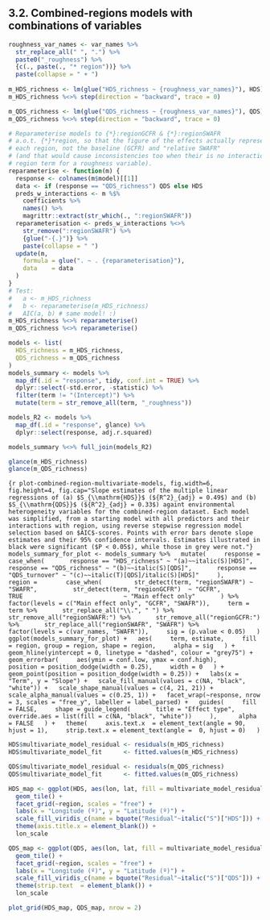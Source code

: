 ## 3.2. Combined-regions models with combinations of variables

```r
roughness_var_names <- var_names %>%
  str_replace_all(" ", ".") %>%
  paste0("_roughness") %>%
  {c(., paste(., "* region"))} %>%
  paste(collapse = " + ")
  
m_HDS_richness <- lm(glue("HDS_richness ~ {roughness_var_names}"), HDS)
m_HDS_richness %<>% step(direction = "backward", trace = 0)

m_QDS_richness <- lm(glue("QDS_richness ~ {roughness_var_names}"), QDS)
m_QDS_richness %<>% step(direction = "backward", trace = 0)
```

```r
# Reparameterise models to {*}:regionGCFR & {*}:regionSWAFR
# a.o.t. {*}*region, so that the figure of the effects actually represents
# each region, not the baseline (GCFR) and "relative SWAFR"
# (and that would cause inconsistencies too when their is no interaction with
# region term for a roughness variable).
reparameterise <- function(m) {
  response <- colnames(m$model)[[1]]
  data <- if (response == "QDS_richness") QDS else HDS
  preds_w_interactions <- m %$%
    coefficients %>%
    names() %>%
    magrittr::extract(str_which(., ":regionSWAFR"))
  reparameterisation <- preds_w_interactions %<>%
    str_remove(":regionSWAFR") %>%
    {glue("-{.}")} %>%
    paste(collapse = " ")
  update(m,
    formula = glue(". ~ . {reparameterisation}"),
    data    = data
  )
}
# Test:
#   a <- m_HDS_richness
#   b <- reparameterise(m_HDS_richness)
#   AIC(a, b) # same model! :)
m_HDS_richness %<>% reparameterise()
m_QDS_richness %<>% reparameterise()
```

```r
models <- list(
  HDS_richness = m_HDS_richness,
  QDS_richness = m_QDS_richness
)
models_summary <- models %>%
  map_df(.id = "response", tidy, conf.int = TRUE) %>%
  dplyr::select(-std.error, -statistic) %>%
  filter(term != "(Intercept)") %>%
  mutate(term = str_remove_all(term, "_roughness"))

models_R2 <- models %>%
  map_df(.id = "response", glance) %>%
  dplyr::select(response, adj.r.squared)

models_summary %<>% full_join(models_R2)
```

```r
glance(m_HDS_richness)
glance(m_QDS_richness)
```

```{r plot-combined-region-multivariate-models, fig.width=6, fig.height=4, fig.cap="Slope estimates of the multiple linear regressions of (a) $S_{\\mathrm{HDS}}$ (${R^2}_{adj} = 0.49$) and (b) $S_{\\mathrm{QDS}}$ (${R^2}_{adj} = 0.33$) againt environmental heterogeneity variables for the combined-region dataset. Each model was simplified, from a starting model with all predictors and their interactions with region, using reverse stepwise regression model selection based on $AIC$-scores. Points with error bars denote slope estimates and their 95% confidence intervals. Estimates illustrated in black were significant ($P < 0.05$), while those in grey were not."}
models_summary_for_plot <- models_summary %>%
  mutate(
    response = case_when(
      response == "HDS_richness" ~ "(a)~~italic(S)[HDS]",
      response == "QDS_richness" ~ "(b)~~italic(S)[QDS]",
      response == "QDS_turnover" ~ "(c)~~italic(T)[QDS]/italic(S)[HDS]"
    ),
    region = 
      case_when(
        str_detect(term, "regionSWAFR") ~ "SWAFR", 
        str_detect(term, "regionGCFR")  ~ "GCFR",
        TRUE                            ~ "Main effect only"
      ) %>%
      factor(levels = c("Main effect only", "GCFR", "SWAFR")),
    term = term %>%
      str_replace_all("\\.", " ") %>%
      str_remove_all("regionSWAFR:") %>%
      str_remove_all("regionGCFR:") %>%
      str_replace_all("regionSWAFR", "SWAFR") %>%
      factor(levels = c(var_names, "SWAFR")),
    sig = (p.value < 0.05)
  )
ggplot(models_summary_for_plot) +
  aes(
    term, estimate,
    fill = region, group = region, shape = region,
    alpha = sig
  ) +
  geom_hline(yintercept = 0, linetype = "dashed", colour = "grey75") +
  geom_errorbar(
    aes(ymin = conf.low, ymax = conf.high),
    position = position_dodge(width = 0.25),
    width = 0
  ) +
  geom_point(position = position_dodge(width = 0.25)) +
  labs(x = "Term", y = "Slope") +
  scale_fill_manual(values = c(NA, "black", "white")) +
  scale_shape_manual(values = c(4, 21, 21)) +
  scale_alpha_manual(values = c(0.25, 1)) +
  facet_wrap(~response, nrow = 3, scales = "free_y", labeller = label_parsed) +
  guides(
    fill = FALSE,
    shape = guide_legend(
      title = "Effect type",
      override.aes = list(fill = c(NA, "black", "white"))
    ), 
    alpha = FALSE
  ) +
  theme(
    axis.text.x  = element_text(angle = 90, hjust = 1),
    strip.text.x = element_text(angle =  0, hjust = 0)
  )
```

```r
HDS$multivariate_model_residual <- residuals(m_HDS_richness)
HDS$multivariate_model_fit      <- fitted.values(m_HDS_richness)

QDS$multivariate_model_residual <- residuals(m_QDS_richness)
QDS$multivariate_model_fit      <- fitted.values(m_QDS_richness)

HDS_map <- ggplot(HDS, aes(lon, lat, fill = multivariate_model_residual)) +
  geom_tile() +
  facet_grid(~region, scales = "free") +
  labs(x = "Longitude (º)", y = "Latitude (º)") +
  scale_fill_viridis_c(name = bquote("Residual"~italic("S")["HDS"])) +
  theme(axis.title.x = element_blank()) +
  lon_scale

QDS_map <- ggplot(QDS, aes(lon, lat, fill = multivariate_model_residual)) +
  geom_tile() +
  facet_grid(~region, scales = "free") +
  labs(x = "Longitude (º)", y = "Latitude (º)") +
  scale_fill_viridis_c(name = bquote("Residual"~italic("S")["QDS"])) +
  theme(strip.text  = element_blank()) +
  lon_scale

plot_grid(HDS_map, QDS_map, nrow = 2)
```

